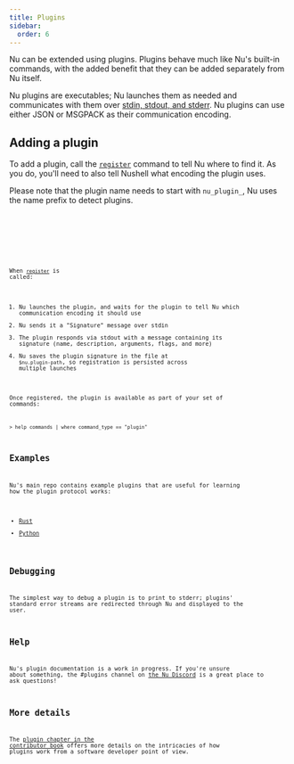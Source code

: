 ```yaml
---
title: Plugins
sidebar:
  order: 6
---
```



Nu can be extended using plugins. Plugins behave much like Nu's built-in commands, with the added benefit that they can be added separately from Nu itself.

Nu plugins are executables; Nu launches them as needed and communicates with them over [stdin, stdout, and stderr](https://en.wikipedia.org/wiki/Standard_streams). Nu plugins can use either JSON or MSGPACK as their communication encoding.

## Adding a plugin

To add a plugin, call the [`register`](/commands/docs/register) command to tell Nu where to find it. As you do, you'll need to also tell Nushell what encoding the plugin uses.

Please note that the plugin name needs to start with `nu_plugin_`, Nu uses the name prefix to detect plugins.

<Tabs>
  <TabItem label="Linux/MacOS">
    <Code code="register ./my_plugins/nu_plugin_cool" lang="nushell" />
  </TabItem>
  <TabItem label="Windows">
    <Code code="register .\my_plugins\nu_plugin_cool.exe" lang="nushell" />
  </TabItem>
</Tabs>

When [`register`](/commands/docs/register) is called:

1. Nu launches the plugin, and waits for the plugin to tell Nu which communication encoding it should use
2. Nu sends it a "Signature" message over stdin
3. The plugin responds via stdout with a message containing its signature (name, description, arguments, flags, and more)
4. Nu saves the plugin signature in the file at `$nu.plugin-path`, so registration is persisted across multiple launches

Once registered, the plugin is available as part of your set of commands:

```nu
> help commands | where command_type == "plugin"
```

## Examples

Nu's main repo contains example plugins that are useful for learning how the plugin protocol works:

- [Rust](https://github.com/nushell/nushell/tree/main/crates/nu_plugin_example)
- [Python](https://github.com/nushell/nushell/blob/main/crates/nu_plugin_python)

## Debugging

The simplest way to debug a plugin is to print to stderr; plugins' standard error streams are redirected through Nu and displayed to the user.

## Help

Nu's plugin documentation is a work in progress. If you're unsure about something, the #plugins channel on [the Nu Discord](https://discord.gg/NtAbbGn) is a great place to ask questions!

## More details

The [plugin chapter in the contributor book](/contributor-book/plugins) offers more details on the intricacies of how plugins work from a software developer point of view.
